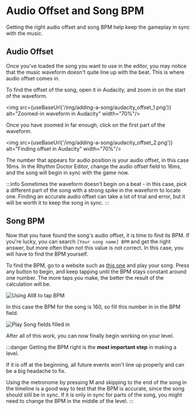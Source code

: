 
# Audio Offset and Song BPM

Getting the right audio offset and song BPM help keep the gameplay in sync with the music.

## Audio Offset
Once you've loaded the song you want to use in the editor, you may notice that the music waveform doesn't quite line up with the beat. This is where audio offset comes in.

To find the offset of the song, open it in Audacity, and zoom in on the start of the waveform.

<img src={useBaseUrl('/img/adding-a-song/audacity_offset_1.png')} alt="Zoomed-in waveform in Audacity" width="70%"/>

Once you have zoomed in far enough, click on the first part of the waveform.

<img src={useBaseUrl('/img/adding-a-song/audacity_offset_2.png')} alt="Finding offset in Audacity" width="70%"/>

The number that appears for audio position is your audio offset, in this case 16ms. In the Rhythm Doctor Editor, change the audio offset field to 16ms, and the song will begin in sync with the game now.

:::info
Sometimes the waveform doesn't begin on a beat - in this case, pick a different part of the song with a strong spike in the waveform to locate one.
Finding an accurate audio offset can take a lot of trial and error, but it will be worth it to keep the song in sync.
:::

## Song BPM
Now that you have found the song's audio offset, it is time to find its BPM. If you're lucky, you can search `[Your song name] BPM` and get the right answer, but more often than not this value is not correct. In this case, you will have to find the BPM yourself.

To find the BPM, go to a website such as [this one](http://www.all8.com/tools/bpm.htm) and play your song. Press any button to begin, and keep tapping until the BPM stays constant around one number. The more taps you make, the better the result of the calculation will be.

![Using All8 to tap BPM](/img/adding-a-song/all8_bpm.png)

In this case the BPM for the song is 160, so fill this number in in the BPM field.

![Play Song fields filled in](/img/adding-a-song/play_song_fields.png)

After all of this work, you can now finally begin working on your level.

:::danger
Getting the BPM right is the **most important step** in making a level.

If it is off at the beginning, all future events won't line up properly and can be a big headache to fix.

Using the metronome by pressing M and skipping to the end of the song in the timeline is a good way to test that the BPM is accurate, since the song should still be in sync. If it is only in sync for parts of the song, you might need to change the BPM in the middle of the level.
:::
